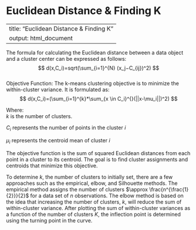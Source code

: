 # Euclidean Distance & Finding K {.unnumbered}

---
title: "Euclidean Distance & Finding K"
output: html_document
---

The formula for calculating the Euclidean distance between a data object and a cluster center can be expressed as follows:\
$$
d(x,C_i)=sqrt(\sum_{i=1}^{N} (x_j−C_{ij})^2)
$$\
Objective Function: The k-means clustering objective is to minimize the within-cluster variance. It is formulated as:\
$$
d(x,C_i)=(\sum_{i=1}^{k}*\sum_{x \in C_i}^{}(||x-\mu_i||)^2)
$$

Where:\
$k$ is the number of clusters.

$C_i$ represents the number of points in the cluster $i$

$\mu_i$ represents the centroid mean of cluster $i$

The objective function is the sum of squared Euclidean distances from each point in a cluster to its centroid. The goal is to find cluster assignments and centroids that minimize this objective.

To determine $k$, the number of clusters to initially set, there are a few approaches such as the empirical, elbow, and Silhouette methods. The empirical method assigns the number of clusters $\approx \frac{n^{\frac{1}{2}}}{2}$ for a data set of $n$ observations. The elbow method is based on the idea that increasing the number of clusters, $k$, will reduce the sum of within-cluster variance. After plotting the sum of within-cluster variances as a function of the number of clusters $K$, the inflection point is determined using the turning point in the curve.
